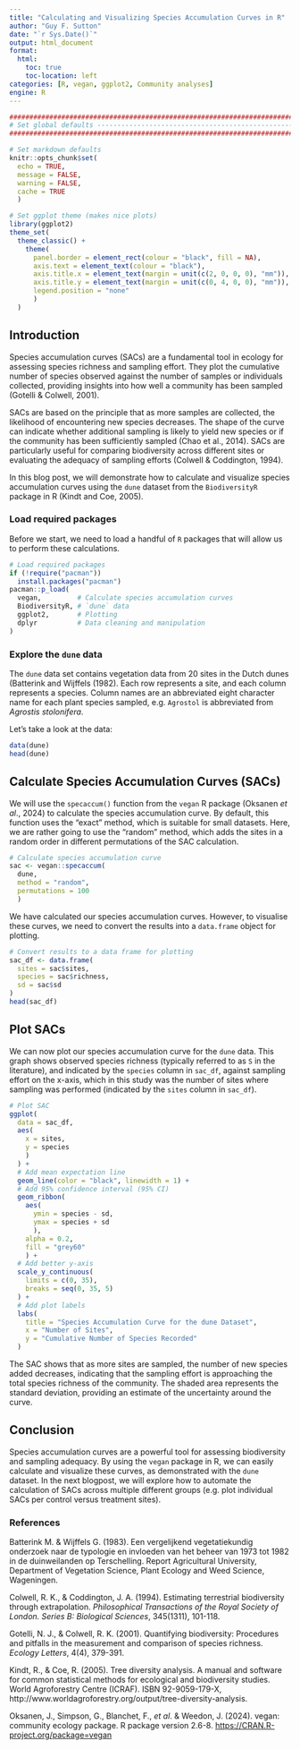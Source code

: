 ---
title: "Calculating and Visualizing Species Accumulation Curves in R"
author: "Guy F. Sutton"
date: "`r Sys.Date()`"
output: html_document
format:
  html:
    toc: true
    toc-location: left
categories: [R, vegan, ggplot2, Community analyses]
engine: R
---

```{r setup, include = TRUE, echo = FALSE, cache = TRUE, eval = TRUE}
###########################################################################
# Set global defaults -----------------------------------------------------
###########################################################################

# Set markdown defaults 
knitr::opts_chunk$set(
  echo = TRUE, 
  message = FALSE, 
  warning = FALSE,
  cache = TRUE
  )

# Set ggplot theme (makes nice plots)
library(ggplot2)
theme_set(
  theme_classic() +
    theme(
      panel.border = element_rect(colour = "black", fill = NA),
      axis.text = element_text(colour = "black"),
      axis.title.x = element_text(margin = unit(c(2, 0, 0, 0), "mm")),
      axis.title.y = element_text(margin = unit(c(0, 4, 0, 0), "mm")),
      legend.position = "none"
      )
  )
```

## Introduction

Species accumulation curves (SACs) are a fundamental tool in ecology for assessing species richness and sampling effort. They plot the cumulative number of species observed against the number of samples or individuals collected, providing insights into how well a community has been sampled (Gotelli & Colwell, 2001). 

SACs are based on the principle that as more samples are collected, the likelihood of encountering new species decreases. The shape of the curve can indicate whether additional sampling is likely to yield new species or if the community has been sufficiently sampled (Chao et al., 2014). SACs are particularly useful for comparing biodiversity across different sites or evaluating the adequacy of sampling efforts (Colwell & Coddington, 1994).

In this blog post, we will demonstrate how to calculate and visualize species accumulation curves using the `dune` dataset from the `BiodiversityR` package in R (Kindt and Coe, 2005). 

### Load required packages 

Before we start, we need to load a handful of `R` packages that will allow us to perform these calculations. 

```{r load_packages}
# Load required packages
if (!require("pacman"))
  install.packages("pacman")
pacman::p_load(
  vegan,         # Calculate species accumulation curves
  BiodiversityR, # `dune` data
  ggplot2,       # Plotting 
  dplyr          # Data cleaning and manipulation
)
```

### Explore the `dune` data 

The `dune` data set contains vegetation data from 20 sites in the Dutch dunes (Batterink and Wijffels (1982). Each row represents a site, and each column represents a species. Column names are an abbreviated eight character name for each plant species sampled, e.g. `Agrostol` is abbreviated from *Agrostis stolonifera*. 

Let's take a look at the data:

```{r dune_data}
data(dune)
head(dune)
```

## Calculate Species Accumulation Curves (SACs)

We will use the `specaccum()` function from the `vegan` R package (Oksanen *et al*., 2024) to calculate the species accumulation curve. By default, this function uses the "exact" method, which is suitable for small datasets. Here, we are rather going to use the "random" method, which adds the sites in a random order in different permutations of the SAC calculation. 

```{r}
# Calculate species accumulation curve
sac <- vegan::specaccum(
  dune, 
  method = "random",
  permutations = 100
  )
```

We have calculated our species accumulation curves. However, to visualise these curves, we need to convert the results into a `data.frame` object for plotting. 

```{r}
# Convert results to a data frame for plotting
sac_df <- data.frame(
  sites = sac$sites,
  species = sac$richness,
  sd = sac$sd
)
head(sac_df)
```

## Plot SACs

We can now plot our species accumulation curve for the `dune` data. This graph shows observed species richness (typically referred to as `S` in the literature), and indicated by the `species` column in `sac_df`, against sampling effort on the x-axis, which in this study was the number of sites where sampling was performed (indicated by the `sites` column in `sac_df`). 

```{r}
# Plot SAC
ggplot(
  data = sac_df, 
  aes(
    x = sites, 
    y = species
    )
  ) +
  # Add mean expectation line
  geom_line(color = "black", linewidth = 1) +
  # Add 95% confidence interval (95% CI)
  geom_ribbon(
    aes(
      ymin = species - sd, 
      ymax = species + sd
      ), 
    alpha = 0.2, 
    fill = "grey60"
    ) +
  # Add better y-axis 
  scale_y_continuous(
    limits = c(0, 35),
    breaks = seq(0, 35, 5)
  ) + 
  # Add plot labels
  labs(
    title = "Species Accumulation Curve for the dune Dataset",
    x = "Number of Sites",
    y = "Cumulative Number of Species Recorded"
  ) 
```

The SAC shows that as more sites are sampled, the number of new species added decreases, indicating that the sampling effort is approaching the total species richness of the community. The shaded area represents the standard deviation, providing an estimate of the uncertainty around the curve.

## Conclusion

Species accumulation curves are a powerful tool for assessing biodiversity and sampling adequacy. By using the `vegan` package in R, we can easily calculate and visualize these curves, as demonstrated with the `dune` dataset. In the next blogpost, we will explore how to automate the calculation of SACs across multiple different groups (e.g. plot individual SACs per control versus treatment sites). 

### References 

Batterink M. & Wijffels G. (1983). Een vergelijkend vegetatiekundig onderzoek naar de typologie en invloeden van het beheer van 1973 tot 1982 in de duinweilanden op Terschelling. Report Agricultural University, Department of Vegetation Science, Plant Ecology and Weed Science, Wageningen.   

Colwell, R. K., & Coddington, J. A. (1994). Estimating terrestrial biodiversity through extrapolation. *Philosophical Transactions of the Royal Society of London. Series B: Biological Sciences*, 345(1311), 101-118.  

Gotelli, N. J., & Colwell, R. K. (2001). Quantifying biodiversity: Procedures and pitfalls in the measurement and comparison of species richness. *Ecology Letters*, 4(4), 379-391.  

Kindt, R., & Coe, R. (2005). Tree diversity analysis. A manual and software for common statistical methods for ecological and biodiversity studies. World Agroforestry Centre (ICRAF). ISBN 92-9059-179-X, http://www.worldagroforestry.org/output/tree-diversity-analysis. 

Oksanen, J., Simpson, G., Blanchet, F., *et al*. & Weedon, J. (2024). vegan: community ecology package. R package version 2.6-8. <https://CRAN.R-project.org/package=vegan>
